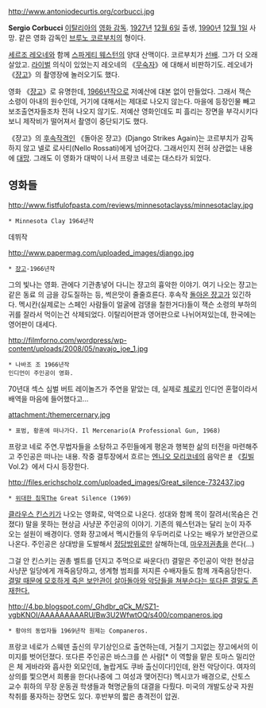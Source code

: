 http://www.antoniodecurtis.org/corbucci.jpg

'''Sergio Corbucci'''
[[이탈리아]]의 [[영화 감독]]. [[1927년]] [[12월 6일]] 출생, [[1990년]] [[12월 1일]] 사망. 같은 영화 감독인 [[브루노 코르부치]]의 형이다.

[[세르조 레오네]]와 함께 [[스파게티 웨스턴]]의 양대 산맥이다. 코르부치가 [[선배]]. 그가 더 오래살았고. [[라이벌]] 의식이 있었는지 레오네의 《[[무숙자]]》에 대해서 비판하기도. 레오네가 《[[쟝고]]》의 촬영장에 놀러오기도 했다.

영화 《[[쟝고]]》로 유명한데, [[1966년]]작으로 저예산에 대본 없이 만들었다. 그래서 잭슨 소령이 아내의 원수인데, 거기에 대해서는 제대로 나오지 않는다. 마을에 등장인물 빼고 보조출연자들조차 전혀 나오지 않기도. 저예산 영화인데도 피 흘리는 장면을 부각시키다보니 제작비가 떨어져서 촬영이 중단되기도 했다.

《쟝고》의 [[후속작]]격인 《돌아온 쟝고》(Django Strikes Again)는 코르부치가 감독하지 않고 넬로 로사티(Nello Rossati)에게 넘어갔다. 그래서인지 전혀 상관없는 내용에 [[대망]]. 그래도 이 영화가 대박이 나서 프랑코 네로는 대스타가 되었다.

== 영화들 ==
http://www.fistfulofpasta.com/reviews/minnesotaclayss/minnesotaclay.jpg
 * Minnesota Clay 1964년작
데뷔작

http://www.papermag.com/uploaded_images/django.jpg
 * [[쟝고]]-1966년작
그의 빛나는 영화. 관에다 기관총넣어 다니는 쟝고의 흉악한 이야기. 여기 나오는 쟝고는 같은 동료 의 금을 강도질하는 등, 썩은맛이 줄줄흐른다. 후속작 [[돌아온 쟝고]]가 있긴하다. 멕시칸(실제로는 스페인 사람들이 얼굴에 검댕을 칠한거다)들이 잭슨 소령의 부하의 귀를 잘라서 먹이는건 삭제되었다. 이탈리어판과 영어판으로 나뉘어져있는데, 한국에는 영어판이 대세다.

http://filmforno.com/wordpress/wp-content/uploads/2008/05/navajo_joe_1.jpg
 * 나바조 조 1966년작
 인디언이 주인공이 영화.
70년대 섹스 심벌 버트 레이놀즈가 주연을 맡았는 데, 실제로 [[체로키]] 인디언 혼혈이라서 배역을 마음에 들어했다고...

attachment:/themercernary.jpg
 * 표범, 황혼에 떠나가다. Il Mercenario(A Professional Gun, 1968)
프랑코 네로 주연.무법자들을 소탕하고 주민들에게 평온과 행복한 삶의 터전을 마련해주고 주인공은 떠나는 내용. 작중 결투장에서 흐르는 [[엔니오 모리코네]]의 음악은 [http://youtu.be/8PykHgkq8-Q #] 《[[킬빌]] Vol.2》에서 다시 등장한다.

http://files.erichscholz.com/uploaded_images/Great_silence-732437.jpg
 * [[위대한 침묵]]The Great Silence (1969)
[[클라우스 킨스키]]가 나오는 영화로, 악역으로 나온다. 성대와 함께 목이 잘려서(목숨은 건졌다) 말을 못하는 현상금 사냥꾼 주인공의 이야기. 기존의 웨스턴과는 달리 눈이 자주 오는 설원이 배경이다. 영화 쟝고에서 멕시칸들의 우두머리로 나오는 배우가 보안관으로 나온다.  주인공은 상대방을 도발해서 [[정당방위]]로만 살해하는데, [[마우저]]권총을 쓴다(...)

그걸 안 킨스키는 권총 벨트를 던지고 주먹으로 싸운다(!)
결말은 주인공이 악한 현상금 사냥꾼 일당에게 개죽음당하고, 생계형 범죄를 저지른 수배자들도 함께 개죽음당한다. [http://raindogg.tistory.com/1341 결말 때문에 모호하게 죽은 보안관이 살아돌아와 악당들을 쳐부순다는 또다른 결말도 존재한다.]

http://4.bp.blogspot.com/_Ghdbr_qCk_M/SZ1-vgbKNOI/AAAAAAAAARU/Bw3U2WfwtOQ/s400/companeros.jpg
 * 황야의 동업자들 1969년작 원제는 Companeros. 

프랑코 네로가 스웨덴 출신의 무기상인으로 출연하는데, 거칠기 그지없는 쟝고에서의 이미지를 벗어던졌다. 또다른 주인공은 바스크를 쓴 사람[* 이 역할을 맡은 토마스 밀리안은 체 게바라와 흡사한 외모인데, 놀랍게도 쿠바 출신이다!]인데, 완전 악당이다. 여자의 상의를 찣으면서  희롱을 한다(나중에 그 여성과 맺어진다) 멕시코가 배경으로, 산토스 교수 휘하의 무장 운동권 학생들과 혁명군들의 대결을 다뤘다. 미국의 개발도상국 자원 착취를 풍자하는 장면도 있다. 후반부의 짧은 총격전이 압권.
